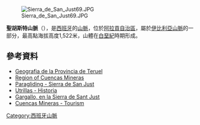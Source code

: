 [[Image:Sierra_de_San_Just69.JPG|right]]

{{Coord|40|44|36|N|0|39|46|W|display=title}}

'''聖胡斯特山脈'''（{{lang-es|Sierra de San Just}}），是[[西班牙|西班牙]]的[[山脈|山脈]]，位於[[阿拉貢自治區|阿拉貢自治區]]，屬於[[伊比利亞山脈|伊比利亞山脈]]的一部分，最高點海拔高度1,522米，山體在[[白堊紀|白堊紀]]時期形成。

==參考資料==
*[https://web.archive.org/web/20110906055240/http://terueltirwal.es/teruel/geografia_turolense.html Geografia de la Provincia de Teruel]
* [http://www.caiaragon.com/en/municipios/index.asp?tipo=1&idloc=29 Region of Cuencas Mineras] {{Wayback|url=http://www.caiaragon.com/en/municipios/index.asp?tipo=1&idloc=29 |date=20150923195808 }}
*[http://www.paragliding365.com/index-p-flightarea_details_3402.html Paragliding - Sierra de San Just] {{Wayback|url=http://www.paragliding365.com/index-p-flightarea_details_3402.html |date=20210125100712 }}
*[http://www.utrillas.es/internetrural/utrillas/home.nsf/documento/historia Utrillas - Historia] {{Wayback|url=http://www.utrillas.es/internetrural/utrillas/home.nsf/documento/historia |date=20151119012832 }}
*[https://web.archive.org/web/20110820041158/http://sobrearagon.com/2010/10/22/gargallo-en-la-sierra-de-sant-just/ Gargallo, en la Sierra de Sant Just]
*[https://web.archive.org/web/20100618165725/https://236ws.dpteruel.es/turismo/visualizarCategoria.do?tipoSeleccionada=Posts&categoriaSeleccionada=8 Cuencas Mineras  - Tourism] {{es}}

{{Spain-geo-stub}}
[[Category:西班牙山脈|Category:西班牙山脈]]
